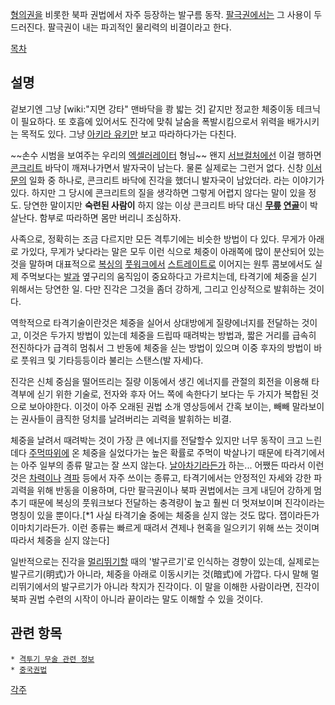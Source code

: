 {{{+1 震脚}}}

[[형의권]]을 비롯한 북파 권법에서 자주 등장하는 발구름 동작. [[팔극권]]에서는 그 사용이 두드러진다. 팔극권이 내는 파괴적인 물리력의 비결이라고 한다. 

[[목차]]
== 설명 ==
겉보기엔 그냥 [wiki:"지면 강타" 맨바닥을 쾅 밟는 것] 같지만 정교한 체중이동 테크닉이 필요하다. 또 호흡에 있어서도 진각에 맞춰 날숨을 폭발시킴으로서 위력을 배가시키는 목적도 있다. 그냥 [[아키라 유키]]만 보고 따라하다가는 다친다.


~~손수 시범을 보여주는 우리의 [[엑셀러레이터]] 형님~~
왠지 [[서브컬처]]에선 이걸 행하면 [[콘크리트]] 바닥이 깨져나가면서 발자국이 남는다. 물론 실제로는 그런거 없다. 신창 [[이서문]]의 일화 중 하나로, 콘크리트 바닥에 진각을 했더니 발자국이 남았더라. 라는 이야기가 있다. 하지만 그 당시에 콘크리트의 질을 생각하면 그렇게 어렵지 않다는 말이 있을 정도. 당연한 말이지만 '''숙련된 사람이''' 하지 않는 이상 콘크리트 바닥 대신 '''[[무릎]] [[연골]]'''이 박살난다. 함부로 따라하면 몸만 버리니 조심하자.

사족으로, 정확히는 조금 다르지만 모든 격투기에는 비슷한 방법이 다 있다. 무게가 아래로 가있다, 무게가 낮다라는 말은 모두 이런 식으로 체중이 아래쪽에 많이 분산되어 있는 것을 말하며 대표적으로 [[복싱]]의 [[풋워크]]에서 [[스트레이트]]로 이어지는 원투 콤보에서도 실제 주먹보다는 [[발]]과 옆구리의 움직임이 중요하다고 가르치는데, 타격기에 체중을 싣기 위해서는 당연한 일. 다만 진각은 그것을 좀더 강하게, 그리고 인상적으로 발휘하는 것이다.

역학적으로 타격기술이란것은 체중을 실어서 상대방에게 질량에너지를 전달하는 것이고, 이것은 두가지 방법이 있는데 체중을 드립따 때려박는 방법과, 짧은 거리를 급속히 전진하다가 급격히 멈춰서 그 반동에 체중을 싣는 방법이 있으며 이중 후자의 방법이 바로 풋워크 및 기타등등이라 불리는 스탠스(발 자세)다.

진각은 신체 중심을 떨어뜨리는 질량 이동에서 생긴 에너지를 관절의 회전을 이용해 타격부에 싣기 위한 기술로, 전자와 후자 어느 쪽에 속한다기 보다는 두 가지가 복합된 것으로 보아야한다. 이것이 아주 오래된 권법 소개 영상등에서 간혹 보이는, 빼빼 말라보이는 권사들이 큼직한 덩치를 날려버리는 괴력을 발휘하는 비결.

체중을 날려서 때려박는 것이 가장 큰 에너지를 전달할수 있지만 너무 동작이 크고 느린데다 [[주먹]]따위에 온 체중을 실었다가는 높은 확률로 주먹이 박살나기 때문에 타격기에서는 아주 일부의 종류 말고는 잘 쓰지 않는다. [[날아차기]]라든가 하는...
어쨌든 따라서 이런 것은 [[차력]]이나 [[격파]] 등에서 자주 쓰이는 종류고, 타격기에서는 안정적인 자세와 강한 파괴력을 위해 반동을 이용하며, 다만 팔극권이나 북파 권법에서는 크게 내딛어 강하게 멈추기 때문에 복싱의 풋워크보다 전달하는 충격량이 높고 훨씬 더 멋져보이며 진각이라는 명칭이 있을 뿐이다.[*1 사실 타격기술 중에는 체중을 싣지 않는 것도 많다. 잽이라든가 이마치기라든가. 이런 종류는 빠르게 때려서 견제나 현혹을 일으키기 위해 쓰는 것이며 따라서 체중을 싣지 않는다]

일반적으로는 진각을 [[멀리뛰기]]할 때의 '발구르기'로 인식하는 경향이 있는데, 실제로는 발구르기(明式)가 아니라, 체중을 아래로 이동시키는 것(暗式)에 가깝다. 다시 말해 멀리뛰기에서의 발구르기가 아니라 착지가 진각이다. 이 말을 이해한 사람이라면, 진각이 북파 권법 수련의 시작이 아니라 끝이라는 말도 이해할 수 있을 것이다.

== 관련 항목 ==
 * [[격투기 무술 관련 정보]]
 * [[중국권법]]

[[각주]]
